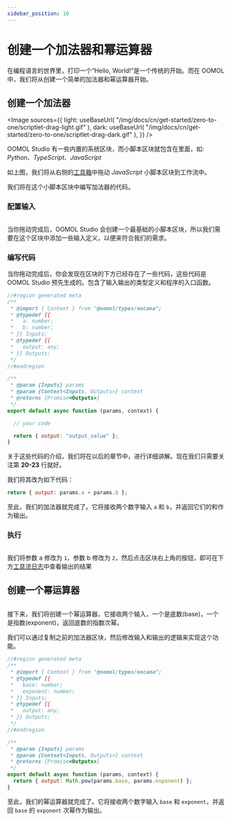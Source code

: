 ```yaml
---
sidebar_position: 10
---
```



# 创建一个加法器和幂运算器

在编程语言的世界里，打印一个“Hello, World!”是一个传统的开始。而在 OOMOL 中，我们将从创建一个简单的加法器和幂运算器开始。

## 创建一个加法器

<Image
  sources={{
    light: useBaseUrl(
      "/img/docs/cn/get-started/zero-to-one/scriptlet-drag-light.gif"
    ),
    dark: useBaseUrl(
      "/img/docs/cn/get-started/zero-to-one/scriptlet-drag-dark.gif"
    ),
  }}
/>

OOMOL Studio 有一些内置的系统区块，而小脚本区块就包含在里面，如: _Python_、_TypeScript_、_JavaScript_

如上图，我们将从右侧的[工具箱](/zh-CN/docs/get-started/interface/project#工具箱)中拖动 _JavaScript_ 小脚本区块到工作流中。

我们将在这个小脚本区块中编写加法器的代码。

### 配置输入

<div className="image-container">
  <Image
    style={{ width: "450px" }}
    sources={{
      light: useBaseUrl(
        "/img/docs/cn/get-started/zero-to-one/scriptlet-set-input-light.gif"
      ),
      dark: useBaseUrl(
        "/img/docs/cn/get-started/zero-to-one/scriptlet-set-input-dark.gif"
      ),
    }}
  />
</div>

当你拖动完成后，OOMOL Studio 会创建一个最基础的小脚本区块，所以我们需要在这个区块中添加一些输入定义，以便来符合我们的需求。

### 编写代码

当你拖动完成后，你会发现在区块的下方已经存在了一些代码，这些代码是 OOMOL Studio 预先生成的。包含了输入输出的类型定义和程序的入口函数。

```javascript {20-23} showLineNumbers
//#region generated meta
/**
 * @import { Context } from "@oomol/types/oocana";
 * @typedef {{
 *   a: number;
 *   b: number;
 * }} Inputs;
 * @typedef {{
 *   output: any;
 * }} Outputs;
 */
//#endregion

/**
 * @param {Inputs} params
 * @param {Context<Inputs, Outputs>} context
 * @returns {Promise<Outputs>}
 */
export default async function (params, context) {

  // your code

  return { output: "output_value" };
}
```

关于这些代码的介绍，我们将在以后的章节中，进行详细讲解。现在我们只需要关注第 **20-23** 行就好。

我们将其改为如下代码：

```javascript
return { output: params.a + params.b };
```

至此，我们的加法器就完成了。它将接收两个数字输入 `a` 和 `b`，并返回它们的和作为输出。

### 执行

<div className="image-container">
  <Image
    style={{ width: "600px" }}
    sources={{
      light: useBaseUrl(
        "/img/docs/cn/get-started/zero-to-one/scriptlet-run-block-light.png"
      ),
      dark: useBaseUrl(
        "/img/docs/cn/get-started/zero-to-one/scriptlet-run-block-dark.png"
      ),
    }}
  />
</div>

我们将参数 a 修改为 `1`，参数 b 修改为 `2`，然后点击区块右上角的按钮，即可在下方[工具流日志](/zh-CN/docs/get-started/interface/project#工作流日志)中查看输出的结果

## 创建一个幂运算器

<div className="image-container">
  <Image
    style={{ width: "600px" }}
    sources={{
      light: useBaseUrl(
        "/img/docs/cn/get-started/zero-to-one/run-power-calculator-light.png"
      ),
      dark: useBaseUrl(
        "/img/docs/cn/get-started/zero-to-one/run-power-calculator-dark.png"
      ),
    }}
  />
</div>

接下来，我们将创建一个幂运算器，它接收两个输入，一个是底数(base)，一个是指数(exponent)，返回底数的指数次幂。

我们可以通过复制之前的加法器区块，然后修改输入和输出的逻辑来实现这个功能。

```javascript
//#region generated meta
/**
 * @import { Context } from "@oomol/types/oocana";
 * @typedef {{
 *   base: number;
 *   exponent: number;
 * }} Inputs;
 * @typedef {{
 *   output: any;
 * }} Outputs;
 */
//#endregion

/**
 * @param {Inputs} params
 * @param {Context<Inputs, Outputs>} context
 * @returns {Promise<Outputs>}
 */
export default async function (params, context) {
  return { output: Math.pow(params.base, params.exponent) };
}
```

至此，我们的幂运算器就完成了。它将接收两个数字输入 `base` 和 `exponent`，并返回 `base` 的 `exponent` 次幂作为输出。
